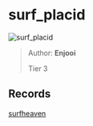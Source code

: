 
# surf_placid

![surf_placid](https://raw.githubusercontent.com/Sayt123/SurfMapPics/Maps-and-bonuses/csgo/surf_placid.jpg)

> Author: **Enjooi**
>
> Tier 3

## Records

[surfheaven](https://surfheaven.eu/map/surf_placid)

